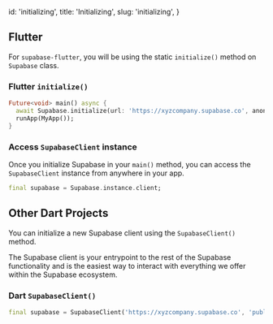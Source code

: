 
  id: 'initializing',
  title: 'Initializing',
  slug: 'initializing',
}

## Flutter

For `supabase-flutter`, you will be using the static `initialize()` method on `Supabase` class.

### Flutter `initialize()`

```dart title=main.dart
Future<void> main() async {
  await Supabase.initialize(url: 'https://xyzcompany.supabase.co', anonKey: 'public-anon-key');
  runApp(MyApp());
}
```

### Access `SupabaseClient` instance

Once you initialize Supabase in your `main()` method, you can access the `SupabaseClient` instance from anywhere in your app.

```dart
final supabase = Supabase.instance.client;
```

## Other Dart Projects

You can initialize a new Supabase client using the `SupabaseClient()` method.

The Supabase client is your entrypoint to the rest of the Supabase functionality
and is the easiest way to interact with everything we offer within the Supabase ecosystem.

### Dart `SupabaseClient()`

```dart
final supabase = SupabaseClient('https://xyzcompany.supabase.co', 'public-anon-key');
```


